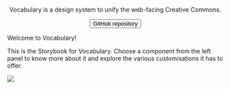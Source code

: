 
<Meta title="Vocabulary/Intro"/>

<center>
<svg width="250" height="41" viewBox="0 0 250 41" xmlns="http://www.w3.org/2000/svg" class="has-text-black">
<use href="logos/products/vocabulary.svg#vocabulary"></use>
</svg>

<p class="text-normal">
        Vocabulary is a design system to unify the web-facing Creative Commons.
      </p>

<a href="https://github.com/creativecommons/vocabulary" target="_blank">
        <button class="button is-primary">GitHub repository</button>
      </a>
</center>

Welcome to Vocabulary!

This is the Storybook for Vocabulary. Choose a component from the left panel to know more about it and explore the
various customisations it has to offer.

<a class="netlify" href="https://www.netlify.com" target="_blank">
      <img src="https://www.netlify.com/img/global/badges/netlify-light.svg"/>
    </a>

